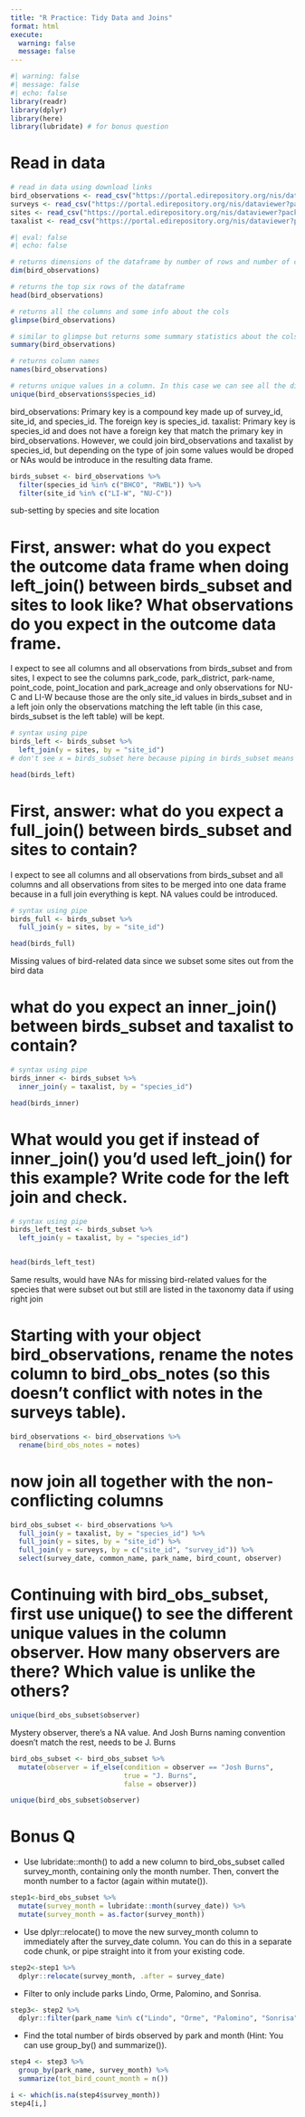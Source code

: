 ```yaml
---
title: "R Practice: Tidy Data and Joins"
format: html
execute:
  warning: false
  message: false
---
```



```r
#| warning: false
#| message: false
#| echo: false
library(readr)
library(dplyr)
library(here)
library(lubridate) # for bonus question
```

# Read in data
```r
# read in data using download links
bird_observations <- read_csv("https://portal.edirepository.org/nis/dataviewer?packageid=knb-lter-cap.256.10&entityid=53edaa7a0e083013d9bf20322db1780e")
surveys <- read_csv("https://portal.edirepository.org/nis/dataviewer?packageid=knb-lter-cap.256.10&entityid=b2466fa5cb5ed7ee1ea91398fc291c59")
sites <- read_csv("https://portal.edirepository.org/nis/dataviewer?packageid=knb-lter-cap.256.10&entityid=81bf72420e69077097fb0790dcdc63a6")
taxalist <- read_csv("https://portal.edirepository.org/nis/dataviewer?packageid=knb-lter-cap.256.10&entityid=58f863b7e3066e68536a9cacdc7bd58e")
```


```r
#| eval: false
#| echo: false

# returns dimensions of the dataframe by number of rows and number of cols
dim(bird_observations)

# returns the top six rows of the dataframe
head(bird_observations)

# returns all the columns and some info about the cols
glimpse(bird_observations)

# similar to glimpse but returns some summary statistics about the cols
summary(bird_observations)

# returns column names 
names(bird_observations)

# returns unique values in a column. In this case we can see all the different bird species IDs
unique(bird_observations$species_id)
```



bird_observations: Primary key is a compound key made up of survey_id, site_id, and species_id. The foreign key is species_id.
taxalist: Primary key is species_id and does not have a foreign key that match the primary key in bird_observations.
However, we could join bird_observations and taxalist by species_id, but depending on the type of join some values would be droped or NAs would be introduce in the resulting data frame.

```r
birds_subset <- bird_observations %>% 
  filter(species_id %in% c("BHCO", "RWBL")) %>% 
  filter(site_id %in% c("LI-W", "NU-C"))
```

sub-setting by species and site location


# First, answer: what do you expect the outcome data frame when doing left_join() between birds_subset and sites to look like? What observations do you expect in the outcome data frame.
I expect to see all columns and all observations from birds_subset and from sites, I expect to see the columns park_code, park_district, park-name, point_code, point_location and park_acreage and only observations for NU-C and LI-W because those are the only site_id values in birds_subset and in a left join only the observations matching the left table (in this case, birds_subset is the left table) will be kept.

```r
# syntax using pipe
birds_left <- birds_subset %>% 
  left_join(y = sites, by = "site_id")
# don't see x = birds_subset here because piping in birds_subset means it automatically assumes birds_subset as x.

head(birds_left)
```

# First, answer: what do you expect a full_join() between birds_subset and sites to contain? 

I expect to see all columns and all observations from birds_subset and all columns and all observations from sites to be merged into one data frame because in a full join everything is kept. NA values could be introduced.

```r
# syntax using pipe
birds_full <- birds_subset %>% 
  full_join(y = sites, by = "site_id")

head(birds_full)
```

Missing values of bird-related data since we subset some sites out from the bird data

# what do you expect an inner_join() between birds_subset and taxalist to contain?

```r
# syntax using pipe
birds_inner <- birds_subset %>% 
  inner_join(y = taxalist, by = "species_id")

head(birds_inner)
```

# What would you get if instead of inner_join() you’d used left_join() for this example? Write code for the left join and check.


```r
# syntax using pipe
birds_left_test <- birds_subset %>% 
  left_join(y = taxalist, by = "species_id")


head(birds_left_test)
```

Same results, would have NAs for missing bird-related values for the species that were subset out but still are listed in the taxonomy data if using right join


# Starting with your object bird_observations, rename the notes column to bird_obs_notes (so this doesn’t conflict with notes in the surveys table).

```r
bird_observations <- bird_observations %>% 
  rename(bird_obs_notes = notes)
```

# now join all together with the non-conflicting columns 

```r
bird_obs_subset <- bird_observations %>% 
  full_join(y = taxalist, by = "species_id") %>% 
  full_join(y = sites, by = "site_id") %>% 
  full_join(y = surveys, by = c("site_id", "survey_id")) %>%  
  select(survey_date, common_name, park_name, bird_count, observer)
```

# Continuing with bird_obs_subset, first use unique() to see the different unique values in the column observer. How many observers are there? Which value is unlike the others?

```r
unique(bird_obs_subset$observer)
```

Mystery observer, there's a NA value. And Josh Burns naming convention doesn't match the rest, needs to be J. Burns

```r
bird_obs_subset <- bird_obs_subset %>% 
  mutate(observer = if_else(condition = observer == "Josh Burns", 
                            true = "J. Burns", 
                            false = observer))

unique(bird_obs_subset$observer)
```


# Bonus Q
* Use lubridate::month() to add a new column to bird_obs_subset called survey_month, containing only the month number. Then, convert the month number to a factor (again within mutate()).

```r
step1<-bird_obs_subset %>%
  mutate(survey_month = lubridate::month(survey_date)) %>% 
  mutate(survey_month = as.factor(survey_month))
```

* Use dplyr::relocate() to move the new survey_month column to immediately after the survey_date column. You can do this in a separate code chunk, or pipe straight into it from your existing code.

```r
step2<-step1 %>%
  dplyr::relocate(survey_month, .after = survey_date) 
```

* Filter to only include parks Lindo, Orme, Palomino, and Sonrisa.
```r
step3<- step2 %>%
  dplyr::filter(park_name %in% c("Lindo", "Orme", "Palomino", "Sonrisa")) 

```


* Find the total number of birds observed by park and month (Hint: You can use group_by() and summarize()).


```r
step4 <- step3 %>%
  group_by(park_name, survey_month) %>% 
  summarize(tot_bird_count_month = n())
```

```r
i <- which(is.na(step4$survey_month))
step4[i,]
```
















